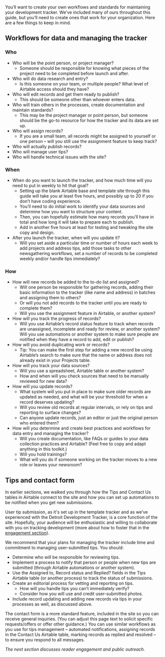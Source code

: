 
You’ll want to create your own workflows and standards for maintaining your development tracker. We’ve included many of ours throughout this guide, but you’ll need to create ones that work for your organization. Here are a few things to keep in mind. 


## Workflows for data and managing the tracker 


### Who 



* Who will be the point person, or project manager? 
    * Someone should be responsible for knowing what pieces of the project need to be completed before launch and after. 
* Who will do data research and entry? 
    * Is this someone on your team, or multiple people? What level of Airtable access should they have?
* Who will edit records and get them ready to publish?  
    * This should be someone other than whoever enters data. 
* Who will train others in the processes, create documentation and maintain standards?
    * This may be the project manager or point person, but someone should be the go-to resource for how the tracker and its data are set up. 
* Who will assign records?
    * If you are a small team, all records might be assigned to yourself or one person – will you still use the assignment feature to keep track? 
* Who will actually publish records?
* Who will manage user tips?
* Who will handle technical issues with the site? 


### When



* When do you want to launch the tracker, and how much time will you need to put in weekly to hit that goal? 
    * Setting up the blank Airtable base and template site through this guide will take you at least five hours, and possibly up to 20 if you don’t have coding experience. 
    * You’ll need to do initial work to identify your data sources and determine how you want to structure your content. 
    * Then, you can hopefully estimate how many records you’ll have in total and how long it will take to prepare each to publish. 
    * Add in another five hours at least for testing and tweaking the site copy and design. 
* After you launch the tracker, when will you update it? 
    * Will you set aside a particular time or number of hours each week to add projects and address tips, add those tasks to other newsgathering workflows, set a number of records to be completed weekly and/or handle tips immediately?


### How



* How will new records be added to the to-do list and assigned? 
    * Will one person be responsible for gathering records, adding their basic information to the tracker (like name and address) in batches and assigning them to others? 
    * Or will you not add records to the tracker until you are ready to complete them? 
    * Will you use the assignment feature in Airtable, or another system? 
* How will you track the progress of records?
    * Will you use Airtable’s record status feature to track when records are unassigned, incomplete and ready for review, or another system? Will you use automations or another system to make sure people are notified when they have a record to add, edit or publish? 
* How will you avoid duplicating work or records? 
    * Tip: You can make the first step for adding a new record be using Airtable’s search to make sure that the name or address does not already exist in your Projects table. 
* How will you track your data sources? 
    * Will you use a spreadsheet, Airtable table or another system? 
    * How and when will you check sources that need to be manually reviewed for new data?
* How will you update records?
    * What system will you put in place to make sure older records are updated as needed, and what will be your threshold for when a record deserves updating? 
    * Will you review old records at regular intervals, or rely on tips and reporting to surface changes?
    * Can anyone update records, just an editor or just the original person who entered them? 
* How will you determine and create best practices and workflows for data entry and managing the tracker?
    * Will you create documentation, like FAQs or guides to your data collection practices and Airtable? (Feel free to copy and adapt anything in this toolkit.)
    * Will you hold trainings? 
    * What will you do if someone working on the tracker moves to a new role or leaves your newsroom?


## Tips and contact form 

In earlier sections, we walked you through how the Tips and Contact Us tables in Airtable connect to the site and how you can set up automations to be notified when you get new submissions. 

User tip submission, as it's set up in the template tracker and as we’ve experienced with the Detroit Development Tracker, is a core function of the site. Hopefully, your audience will be enthusiastic and willing to collaborate with you on tracking development (more about how to foster that in the  [engagement section](./guide/harnessing-reader-engagement)). 

We recommend that your plans for managing the tracker include time and commitment to managing user-submitted tips. You should:  



* Determine who will be responsible for reviewing tips. 
* Implement a process to notify that person or people when new tips are submitted (through Airtable automations or another system).
* Use the Assigned to, Record status and Replied? fields in the Tips Airtable table (or another process) to track the status of submissions.
* Create an editorial process for vetting and reporting on tips. 
    * How will you handle tips you can’t immediately verify?
    * Consider how you will use and credit user-submitted photos.  
* Include record updating and adding new records via tips in your processes as well, as discussed above. 

The contact form is a more standard feature, included in the site so you can receive general inquiries. (You can adjust this page text to solicit specific requests/offers or offer other guidance.) You can use similar workflows as you use for tips management – automated notifications, assigning records in the Contact Us Airtable table, marking records as replied and resolved – to ensure you respond to all messages.  

*The next section discusses reader engagement and public outreach.*
<TableOfContents index={13} />
